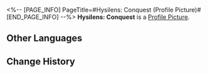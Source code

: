 <%-- [PAGE_INFO]
PageTitle=#Hysilens: Conquest (Profile Picture)#
[END_PAGE_INFO] --%>
{{Item Infobox
|title       = Hysilens: Conquest
|id          = 200143
|image       = Profile Picture Hysilens - Conquest.png{{subst:void|<!--$UPLOAD:<<SpriteOutput/ItemFigures/AvatarHead/IconHead_200143.png>-<Profile Picture Hysilens - Conquest.png>-<Item Icons>>-->}}
|type        = Profile Picture
|invCategory = 
|rarity      = 5
|effect      = 
|description = Hysilens, assured of victory.
|source1     = Avatar reward obtained from unlocking [[Nameless Honor]].
}}
{{Description|''"I have heard the wails from life's very end. Let me play for you one final requiem."''}}
'''Hysilens: Conquest''' is a [[Profile Picture]].

==Other Languages==
{{Other Languages
|en   = Hysilens: Conquest
|zhs  = 海瑟音•征伐
|zht  = 海瑟音•征伐
|ja   = セイレンス・征伐
|ko   = 히실렌스•정벌
|es   = Hysilens: Conquista
|fr   = Hysilens&nbsp;: Conquête
|ru   = Гисиленса: Завоевание
|th   = Hysilens - พิชิต
|vi   = Hysilens - Chinh Phạt
|de   = Hysilens: Eroberung
|id   = Hysilens: Penaklukan
|pt   = Hysilens: Conquista
}}

==Change History==
{{Change History|3.5}}